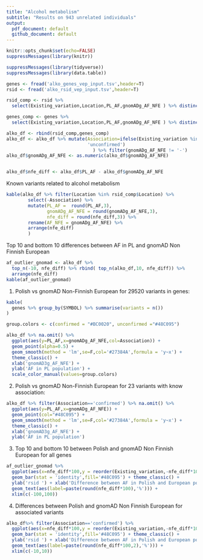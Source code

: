 ```yaml
---
title: "Alcohol metabolism"
subtitle: "Results on 943 unrelated individuals"
output:
  pdf_document: default
  github_document: default
---
```


```r
knitr::opts_chunk$set(echo=FALSE)
suppressMessages(library(knitr))
```




```r
suppressMessages(library(tidyverse))
suppressMessages(library(data.table))

genes <- fread('alko_genes_vep_input.tsv',header=T)
rsid <- fread('alko_rsid_vep_input.tsv',header=T)

rsid_comp <- rsid %>% 
  select(Existing_variation,Location,PL_AF,gnomADg_AF_NFE ) %>% distinct()

genes_comp <- genes %>% 
  select(Existing_variation,Location,PL_AF,gnomADg_AF_NFE ) %>% distinct()

alko_df <- rbind(rsid_comp,genes_comp)
alko_df <- alko_df %>% mutate(Association=ifelse(Existing_variation %in% rsid$Existing_variation,'confirmed',
                              'unconfirmed')
                                ) %>% filter(gnomADg_AF_NFE != '-')
alko_df$gnomADg_AF_NFE <- as.numeric(alko_df$gnomADg_AF_NFE)


alko_df$nfe_diff <- alko_df$PL_AF - alko_df$gnomADg_AF_NFE
```

Known variants related to alcohol metabolism

```r
kable(alko_df %>% filter(Location %in% rsid_comp$Location) %>%
        select(-Association) %>%
        mutate(PL_AF =  round(PL_AF,3),
               gnomADg_AF_NFE = round(gnomADg_AF_NFE,3),
               nfe_diff = round(nfe_diff,3)) %>% 
        rename(AF_NFE = gnomADg_AF_NFE) %>%
        arrange(nfe_diff) 
        )
```



\newpage

Top 10 and bottom 10 differences between AF in PL and gnomAD Non Finnish European

```r
af_outlier_gnomad <- alko_df %>% 
  top_n(-10, nfe_diff) %>% rbind( top_n(alko_df,10, nfe_diff)) %>% 
  arrange(nfe_diff)
kable(af_outlier_gnomad)
```




<!-- ```{r echo=FALSE, message=F} -->
<!-- af_comp %>%  -->
<!--   ggplot(aes(y=PL_AF,x=EUR_AF)) + geom_point(col='#27384A') +  -->
<!--   geom_smooth(method='lm',se = F,col='#48C095') + theme_classic() +  -->
<!--   xlab('AF in 1000 Genomes EUR population') + -->
<!--   ylab('AF in PL population') +  -->
<!--   ggtitle('Polish vs 1000 genomes European') + -->
<!--   theme(plot.title = element_text(hjust = 0.5)) -->
<!-- ``` -->
\newpage

1. Polish vs gnomAD Non-Finnish European for 29520 variants in genes:

```r
kable(
  genes %>% group_by(SYMBOL) %>% summarise(variants = n()) 
)
```


```r
group.colors <- c(confirmed = "#BC0020", unconfirmed ="#48C095")

alko_df %>% na.omit() %>%
  ggplot(aes(y=PL_AF,x=gnomADg_AF_NFE,col=Association)) + 
  geom_point(alpha=0.5) + 
  geom_smooth(method = 'lm',se=F,col='#27384A',formula = 'y~x') +
  theme_classic() + 
  xlab('gnomAD3g_AF_NFE') +
  ylab('AF in PL population') +
  scale_color_manual(values=group.colors)
```


2. Polish vs gnomAD Non-Finnish European for 23 variants with know association:

```r
alko_df %>% filter(Association=='confirmed') %>% na.omit() %>%
  ggplot(aes(y=PL_AF,x=gnomADg_AF_NFE)) + 
  geom_point(col="#48C095") + 
  geom_smooth(method = 'lm',se=F,col='#27384A',formula = 'y~x') +
  theme_classic() + 
  xlab('gnomAD3g_AF_NFE') +
  ylab('AF in PL population') 

```


\newpage

3. Top 10 and bottom 10 between Polish and gnomAD Non Finnish European for all genes

```r
af_outlier_gnomad %>%
  ggplot(aes(x=nfe_diff*100,y = reorder(Existing_variation,-nfe_diff*100))) + 
  geom_bar(stat = 'identity',fill='#48C095') + theme_classic() +
  ylab('rsid ') + xlab('Difference between AF in Polish and European populations') +
  geom_text(aes(label=paste(round(nfe_diff*100),'%'))) +
  xlim(c(-100,100))
```

\newpage

4. Differences between Polish and gnomAD Non Finnish European for associated variants

```r
alko_df%>% filter(Association=='confirmed') %>%
  ggplot(aes(x=nfe_diff*100,y = reorder(Existing_variation,-nfe_diff*100))) + 
  geom_bar(stat = 'identity',fill='#48C095') + theme_classic() +
  ylab('rsid ') + xlab('Difference between AF in Polish and European populations') +
  geom_text(aes(label=paste(round(nfe_diff*100,2),'%'))) +
  xlim(c(-10,10))
```
